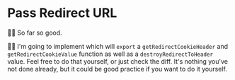 # Pass Redirect URL

<EpicVideo url="https://www.epicweb.dev/workshops/authentication-strategies-and-implementation/redirect-cookie/managing-redirects-in-forms-and-handling-cookies-for-persistent-navigation/solution" />

👨‍💼 So far so good.

🧝‍♂️ I'm going to
implement <InlineFile file="app/utils/redirect-cookie.server.ts" /> which will
`export` a `getRedirectCookieHeader` and `getRedirectCookieValue` function as
well as a `destroyRedirectToHeader` value. Feel free to do that yourself, or
just <DiffLink>check the diff</DiffLink>. It's nothing you've not done already,
but it could be good practice if you want to do it yourself.
